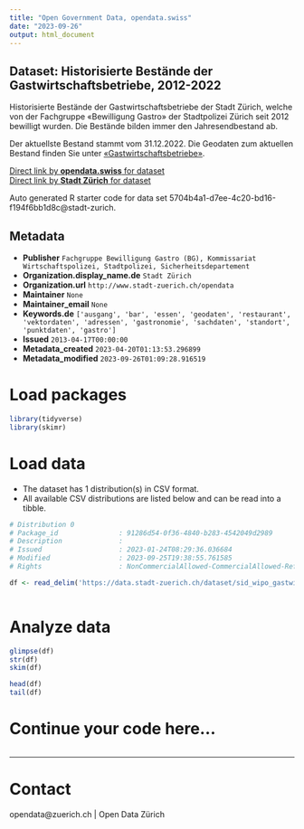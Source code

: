 ```yaml
---
title: "Open Government Data, opendata.swiss"
date: "2023-09-26"
output: html_document
---
```


## Dataset: Historisierte Bestände der Gastwirtschaftsbetriebe, 2012-2022

Historisierte Bestände der Gastwirtschaftsbetriebe der Stadt Zürich, welche von der Fachgruppe «Bewilligung Gastro» der Stadtpolizei Zürich seit 2012 bewilligt wurden. Die Bestände bilden immer den Jahresendbestand ab.

Der aktuellste Bestand stammt vom 31.12.2022. Die Geodaten zum aktuellen Bestand finden Sie unter [«Gastwirtschaftsbetriebe»](https://www.stadt-zuerich.ch/geodaten/download/Gastwirtschaftsbetriebe).


[Direct link by **opendata.swiss** for dataset](https://opendata.swiss/de/dataset/historisierte-bestande-der-gastwirtschaftsbetriebe-2012-2022)<br>
[Direct link by **Stadt Zürich** for dataset](https://data.stadt-zuerich.ch/dataset/sid_wipo_gastwirtschaftsbetriebe)

Auto generated R starter code for data set 5704b4a1-d7ee-4c20-bd16-f194f6bb1d8c@stadt-zurich.

## Metadata

- **Publisher** `Fachgruppe Bewilligung Gastro (BG), Kommissariat Wirtschaftspolizei, Stadtpolizei, Sicherheitsdepartement`
- **Organization.display_name.de** `Stadt Zürich`
- **Organization.url** `http://www.stadt-zuerich.ch/opendata`
- **Maintainer** `None`
- **Maintainer_email** `None`
- **Keywords.de** `['ausgang', 'bar', 'essen', 'geodaten', 'restaurant', 'vektordaten', 'adressen', 'gastronomie', 'sachdaten', 'standort', 'punktdaten', 'gastro']`
- **Issued** `2013-04-17T00:00:00`
- **Metadata_created** `2023-04-20T01:13:53.296899`
- **Metadata_modified** `2023-09-26T01:09:28.916519`


# Load packages

```r

library(tidyverse)
library(skimr)

```

# Load data

-   The dataset has 1 distribution(s) in CSV format.
-   All available CSV distributions are listed below and can be read into a tibble.

```r

# Distribution 0
# Package_id               : 91286d54-0f36-4840-b283-4542049d2989
# Description              : 
# Issued                   : 2023-01-24T08:29:36.036684
# Modified                 : 2023-09-25T19:38:55.761585
# Rights                   : NonCommercialAllowed-CommercialAllowed-ReferenceNotRequired

df <- read_delim('https://data.stadt-zuerich.ch/dataset/sid_wipo_gastwirtschaftsbetriebe/download/historisierte_gastwirtschaftsbetriebe_per_20221231.csv')



```

# Analyze data

```r

glimpse(df)
str(df)
skim(df)

head(df)
tail(df)

```

# Continue your code here...

```r

```

------------------------------------------------------------------------

# Contact

opendata@zuerich.ch | Open Data Zürich
